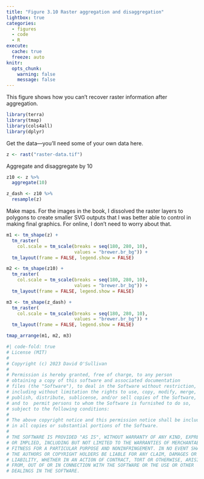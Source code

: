 ```yaml
---
title: "Figure 3.10 Raster aggregation and disaggregation"
lightbox: true
categories: 
  - figures
  - code
  - R
execute: 
  cache: true
  freeze: auto
knitr:
  opts_chunk: 
    warning: false
    message: false
---
```


This figure shows how you can't recover raster information after aggregation.

```r
library(terra)
library(tmap)
library(cols4all)
library(dplyr)
```

Get the data&mdash;you'll need some of your own data here.

```r
z <- rast("raster-data.tif")
```

Aggregate and disaggregate by 10

```r
z10 <- z %>% 
  aggregate(10)

z_dash <- z10 %>%
  resample(z)
```

Make maps. For the images in the book, I dissolved the raster layers to polygons to create smaller SVG outputs that I was better able to control in making final graphics. For online, I don't need to worry about that.

```r
m1 <- tm_shape(z) + 
  tm_raster(
    col.scale = tm_scale(breaks = seq(180, 280, 10),
                         values = "brewer.br_bg")) + 
  tm_layout(frame = FALSE, legend.show = FALSE)

m2 <- tm_shape(z10) + 
  tm_raster(
    col.scale = tm_scale(breaks = seq(180, 280, 10),
                         values = "brewer.br_bg")) + 
  tm_layout(frame = FALSE, legend.show = FALSE)

m3 <- tm_shape(z_dash) + 
  tm_raster(
    col.scale = tm_scale(breaks = seq(180, 280, 10),
                         values = "brewer.br_bg")) + 
  tm_layout(frame = FALSE, legend.show = FALSE)

tmap_arrange(m1, m2, m3)
```

```r
#| code-fold: true
# License (MIT)
#
# Copyright (c) 2023 David O'Sullivan
#
# Permission is hereby granted, free of charge, to any person
# obtaining a copy of this software and associated documentation
# files (the "Software"), to deal in the Software without restriction,
# including without limitation the rights to use, copy, modify, merge,
# publish, distribute, sublicense, and/or sell copies of the Software,
# and to  permit persons to whom the Software is furnished to do so,
# subject to the following conditions:
#
# The above copyright notice and this permission notice shall be included
# in all copies or substantial portions of the Software.
#
# THE SOFTWARE IS PROVIDED "AS IS", WITHOUT WARRANTY OF ANY KIND, EXPRESS
# OR IMPLIED, INCLUDING BUT NOT LIMITED TO THE WARRANTIES OF MERCHANTABILITY,
# FITNESS FOR A PARTICULAR PURPOSE AND NONINFRINGEMENT. IN NO EVENT SHALL
# THE AUTHORS OR COPYRIGHT HOLDERS BE LIABLE FOR ANY CLAIM, DAMAGES OR OTHER
# LIABILITY, WHETHER IN AN ACTION OF CONTRACT, TORT OR OTHERWISE, ARISING
# FROM, OUT OF OR IN CONNECTION WITH THE SOFTWARE OR THE USE OR OTHER
# DEALINGS IN THE SOFTWARE.
```